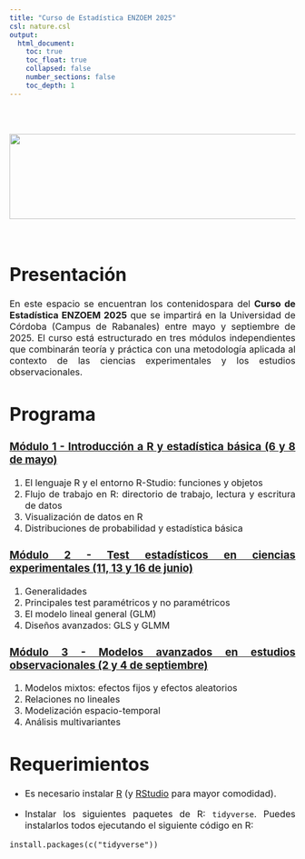 ```yaml
---
title: "Curso de Estadística ENZOEM 2025"
csl: nature.csl
output: 
  html_document:
    toc: true
    toc_float: true
    collapsed: false
    number_sections: false
    toc_depth: 1
---
```


<style>
body {
text-align: justify}
</style>

<br/>
<br/>
<p align="center">
<img height=150 width=850 src="ENZOEM25.png"> </a>
</p>
<font size="3">
<br/>

 
# **Presentación**

 En este espacio se encuentran los contenidospara del **Curso de Estadística ENZOEM 2025** que se impartirá en la Universidad de Córdoba (Campus de Rabanales) entre mayo y septiembre de 2025. El curso está estructurado en tres módulos independientes que combinarán teoría y práctica con una metodología aplicada al contexto de las ciencias experimentales y los estudios observacionales.
 
# **Programa**

### [Módulo 1 - Introducción a R y estadística básica (6 y 8 de mayo)](https://jabiologo.github.io/web/tutorials/enzoem_1_1.html)

  1. El lenguaje R y el entorno R-Studio: funciones y objetos
  2. Flujo de trabajo en R: directorio de trabajo, lectura y escritura de datos
  3. Visualización de datos en R
  4. Distribuciones de probabilidad y estadística básica
  
### [Módulo 2 - Test estadísticos en ciencias experimentales (11, 13 y 16 de junio)](https://jabiologo.github.io/web/tutorials/enzoem_2.html)

  1. Generalidades
  2. Principales test paramétricos y no paramétricos
  3. El modelo lineal general (GLM)
  4. Diseños avanzados: GLS y GLMM
  
### [Módulo 3 - Modelos avanzados en estudios observacionales (2 y 4 de septiembre)](https://jabiologo.github.io/web/tutorials/enzoem_3.html)

  1. Modelos mixtos: efectos fijos y efectos aleatorios
  2. Relaciones no lineales
  3. Modelización espacio-temporal
  4. Análisis multivariantes


#  **Requerimientos**

  * Es necesario instalar [R](https://cloud.r-project.org/) (y  [RStudio](https://posit.co/download/rstudio-desktop/#download) para mayor comodidad).

  
  * Instalar los siguientes paquetes de R: `tidyverse`. Puedes instalarlos todos ejecutando el siguiente código en R:

```
install.packages(c("tidyverse"))
```